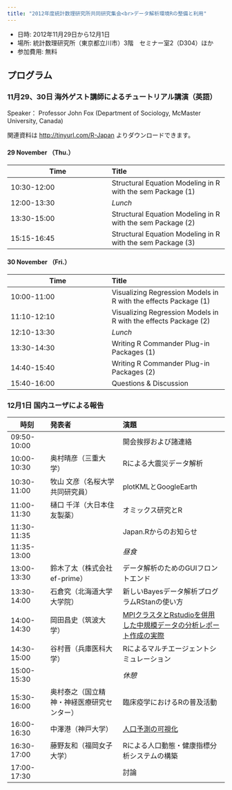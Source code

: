 ```yaml
---
title: "2012年度統計数理研究所共同研究集会<br>データ解析環境Rの整備と利用"
---
```


- 日時: 2012年11月29日から12月1日
- 場所: 統計数理研究所（東京都立川市）3階　セミナー室2（D304）ほか
- 参加費用: 無料

## プログラム

### 11月29、30日 海外ゲスト講師によるチュートリアル講演（英語）

Speaker： Professor John Fox (Department of Sociology, McMaster University, Canada)

関連資料は [http://tinyurl.com/R-Japan](http://tinyurl.com/R-Japan) よりダウンロードできます。

#### 29 November （Thu.）

| Time | Title |
|------|:------|
| 10:30-12:00 | Structural Equation Modeling in R with the sem Package (1) |
| 12:00-13:30 | *Lunch* |
| 13:30-15:00 | Structural Equation Modeling in R with the sem Package (2) |
| 15:15-16:45 | Structural Equation Modeling in R with the sem Package (3) |

#### 30 November （Fri.）

| Time | Title |
|------|:------|
| 10:00-11:00 | Visualizing Regression Models in R with the effects Package (1) |
| 11:10-12:10 | Visualizing Regression Models in R with the effects Package (2) |
| 12:10-13:30 | *Lunch* |
| 13:30-14:30 | Writing R Commander Plug-in Packages (1) |
| 14:40-15:40 | Writing R Commander Plug-in Packages (2) |
| 15:40-16:00 | Questions & Discussion |

### 12月1日 国内ユーザによる報告

| 時刻  | 発表者 | 演題 |
|------|:----------|:---------------|
| 09:50-10:00 | | 開会挨拶および諸連絡 |
| 10:00-10:30 | 奥村晴彦（三重大学） | Rによる大震災データ解析 |
| 10:30-11:00 | 牧山 文彦（名桜大学共同研究員） | plotKMLとGoogleEarth |
| 11:00-11:30 | 樋口 千洋（大日本住友製薬） | オミックス研究とR |
| 11:30-11:35 | | Japan.Rからのお知らせ |
| 11:35-13:00 | | *昼食* |
| 13:00-13:30 | 鈴木了太（株式会社 ef-prime） | データ解析のためのGUIフロントエンド |
| 13:30-14:00 | 石倉究（北海道大学大学院） | 新しいBayesデータ解析プログラムRStanの使い方 |
| 14:00-14:30 | 岡田昌史（筑波大学） | [MPIクラスタとRstudioを併用した中規模データの分析レポート作成の実際](https://rpubs.com/mokjpn/mpirstudio) |
| 14:30-15:00 | 谷村晋（兵庫医科大学） | Rによるマルチエージェントシミュレーション |
| 15:00-15:30 | | *休憩* |
| 15:30-16:00 | 奥村泰之（国立精神・神経医療研究センター） | 臨床疫学におけるRの普及活動 |
| 16:00-16:30 | 中澤港（神戸大学） | [人口予測の可視化](http://minato.sip21c.org/RWS2012/) |
| 16:30-17:00 | 藤野友和（福岡女子大学） | Rによる人口動態・健康指標分析システムの構築 |
| 17:00-17:30 | | 討論 |
